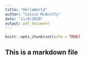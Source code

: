 ```yaml
---
title: "HelloWorld"
author: "Calvin McAnulty"
date: "11/8/2020"
output: pdf_document
---
```


```r
knitr::opts_chunk$set(echo = TRUE)
```

## This is a markdown file
